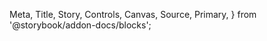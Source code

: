   Meta,
  Title,
  Story,
  Controls,
  Canvas,
  Source,
  Primary,
} from '@storybook/addon-docs/blocks';

<Meta of={ButtonStories} />

<Title />

The button component is a simple wrapper around the native HTML button element.
It accepts the following props as well as the native HTML button element props.

## Usage

The button component should be used to trigger actions or events such as
submitting a form or opening a modal.

<Canvas sourceState="shown" />
<Controls />
